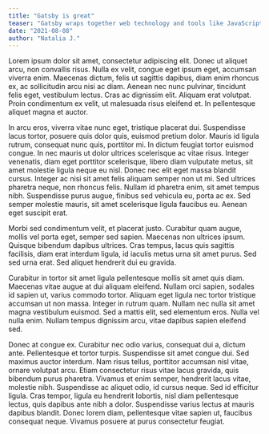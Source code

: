 ```yaml
---
title: "Gatsby is great"
teaser: "Gatsby wraps together web technology and tools like JavaScript, Git, CI/CD, and APIs to give you an incredibly modern, intuitive developer experience..."
date: "2021-08-08"
author: "Natalia J."
---
```


Lorem ipsum dolor sit amet, consectetur adipiscing elit. Donec ut aliquet arcu, non convallis risus. Nulla ex velit,
congue eget ipsum eget, accumsan viverra enim. Maecenas dictum, felis ut sagittis dapibus, diam enim rhoncus ex,
ac sollicitudin arcu nisi ac diam. Aenean nec nunc pulvinar, tincidunt felis eget, vestibulum lectus.
Cras ac dignissim elit. Aliquam erat volutpat. Proin condimentum ex velit, ut malesuada risus eleifend et. In pellentesque aliquet magna et auctor.

In arcu eros, viverra vitae nunc eget, tristique placerat dui. Suspendisse lacus tortor, posuere quis dolor quis,
euismod pretium dolor. Mauris id ligula rutrum, consequat nunc quis, porttitor mi. In dictum feugiat tortor euismod congue.
In nec mauris ut dolor ultrices scelerisque ac vitae risus. Integer venenatis, diam eget porttitor scelerisque, libero diam vulputate metus,
sit amet molestie ligula neque eu nisl. Donec nec elit eget massa blandit cursus. Integer ac nisi sit amet felis aliquam semper non ut mi.
Sed ultrices pharetra neque, non rhoncus felis. Nullam id pharetra enim, sit amet tempus nibh. Suspendisse purus augue, finibus sed vehicula eu,
porta ac ex. Sed semper molestie mauris, sit amet scelerisque ligula faucibus eu. Aenean eget suscipit erat.

Morbi sed condimentum velit, et placerat justo. Curabitur quam augue, mollis vel porta eget, semper sed sapien. Maecenas non ultrices ipsum.
Quisque bibendum dapibus ultrices. Cras tempus, lacus quis sagittis facilisis, diam erat interdum ligula, id iaculis metus urna sit amet purus.
Sed sed urna erat. Sed aliquet hendrerit dui eu gravida.

Curabitur in tortor sit amet ligula pellentesque mollis sit amet quis diam. Maecenas vitae augue at dui aliquam eleifend. Nullam orci sapien,
sodales id sapien ut, varius commodo tortor. Aliquam eget ligula nec tortor tristique accumsan ut non massa. Integer in rutrum quam.
Nullam nec nulla sit amet magna vestibulum euismod. Sed a mattis elit, sed elementum eros. Nulla vel nulla enim. Nullam tempus dignissim arcu,
vitae dapibus sapien eleifend sed.

Donec at congue ex. Curabitur nec odio varius, consequat dui a, dictum ante. Pellentesque et tortor turpis. Suspendisse sit amet congue dui.
Sed maximus auctor interdum. Nam risus tellus, porttitor accumsan nisl vitae, ornare volutpat arcu. Etiam consectetur risus vitae lacus gravida,
quis bibendum purus pharetra. Vivamus et enim semper, hendrerit lacus vitae, molestie nibh. Suspendisse ac aliquet odio, id cursus neque.
Sed id efficitur ligula. Cras tempor, ligula eu hendrerit lobortis, nisl diam pellentesque lectus, quis dapibus ante nibh a dolor.
Suspendisse varius lectus at mauris dapibus blandit. Donec lorem diam, pellentesque vitae sapien ut, faucibus consequat neque.
Vivamus posuere at purus consectetur feugiat.
